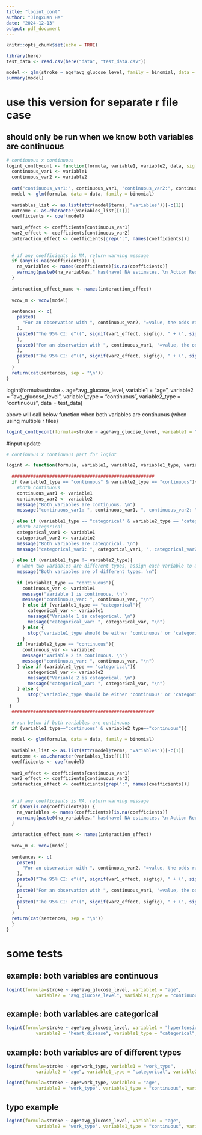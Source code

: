 ```yaml
---
title: "logint_cont"
author: "Jingxuan He"
date: "2024-12-13"
output: pdf_document
---
```


```r
knitr::opts_chunk$set(echo = TRUE)
```

```r
library(here)
test_data <- read.csv(here("data", "test_data.csv"))
```

```r
model <- glm(stroke ~ age*avg_glucose_level, family = binomial, data = test_data)
summary(model)
```
# use this version for separate r file case
## should only be run when we know both variables are continuous
```r
# continuous x continuous
logint_contbycont <- function(formula, variable1, variable2, data, sigfig=4) {
  continuous_var1 <- variable1
  continuous_var2 <- variable2
  
  cat("continuous_var1:", continuous_var1, "continuous_var2:", continuous_var2, "\n")
  model <- glm(formula, data = data, family = binomial)
  
  variables_list <- as.list(attr(model$terms, "variables"))[-c(1)]
  outcome <- as.character(variables_list[[1]])
  coefficients <- coef(model)
  
  var1_effect <- coefficients[continuous_var1]
  var2_effect <- coefficients[continuous_var2]
  interaction_effect <- coefficients[grep(":", names(coefficients))]
  
  
  # if any coefficients is NA, return warning message
  if (any(is.na(coefficients))) {
    na_variables <- names(coefficients)[is.na(coefficients)]
    warning(paste0(na_variables," has(have) NA estimates. \n Action Required: Consider re-specifying the model or re-examining interaction terms for meaningfulness. \n"))
  }
  
  interaction_effect_name <- names(interaction_effect)
  
  vcov_m <- vcov(model)
  
  sentences <- c(
    paste0(
      "For an observation with ", continuous_var2, "=value, the odds ratio of '", outcome, "' for increasing ", continuous_var1, " by one unit is e^(", signif(var1_effect, sigfig), " + (", signif(interaction_effect, sigfig), ")*(value)", ")."
    ),
    paste0("The 95% CI: e^((", signif(var1_effect, sigfig), " + (", signif(interaction_effect, sigfig), ")*(value)) \u00b1 (1.96)*sqrt(", signif(vcov_m[continuous_var1, continuous_var1],sigfig), " + ", signif(vcov_m[interaction_effect_name, interaction_effect_name],sigfig), " + 2*(value)*(", signif(vcov_m[continuous_var1, interaction_effect_name],sigfig), "))). \n"
    ),
    paste0("For an observation with ", continuous_var1, "=value, the odds ratio of '", outcome, "' for increasing ", continuous_var2, " by one unit is e^(", signif(var2_effect, sigfig), " + (", signif(interaction_effect, sigfig), ")*(value)", ")."
    ),
    paste0("The 95% CI: e^((", signif(var2_effect, sigfig), " + (", signif(interaction_effect, sigfig), ")*(value)) \u00b1 (1.96)*sqrt(", signif(vcov_m[continuous_var2, continuous_var2],sigfig), " + ", signif(vcov_m[interaction_effect_name, interaction_effect_name],sigfig), " + 2*(value)*(", signif(vcov_m[continuous_var2, interaction_effect_name],sigfig), "))). \n"
    )
  )
  return(cat(sentences, sep = "\n"))
}
```

logint(formula=stroke ~ age*avg_glucose_level, variable1 = "age", 
           variable2 = "avg_glucose_level", variable1_type = "continuous", variable2_type = "continuous", data = test_data)

above will call below function when both variables are continuous (when using multiple r files)
```r
logint_contbycont(formula=stroke ~ age*avg_glucose_level, variable1 = "age", variable2 = "avg_glucose_level", data = test_data, sigfig=4)
```


#input update

```r
# continuous x continuous part for logint

logint <- function(formula, variable1, variable2, variable1_type, variable2_type, data, sigfig=4) {
  
  #####################################################
  if (variable1_type == "continuous" & variable2_type == "continuous"){
    #both continuous
    continuous_var1 <- variable1
    continuous_var2 <- variable2
    message("Both variables are continuous. \n")
    message("continuous_var1: ", continuous_var1, ", continuous_var2: ", continuous_var2, "\n")
    
  } else if (variable1_type == "categorical" & variable2_type == "categorical"){
    #both categorical
    categorical_var1 <- variable1
    categorical_var2 <- variable2
    message("Both variables are categorical. \n")
    message("categorical_var1: ", categorical_var1, ", categorical_var2: ", categorical_var2, "\n")
    
  } else if (variable1_type != variable2_type){
    # when two variables are different types, assign each variable to appropriate type variable
    message("Both variables are of different types. \n")
    
    if (variable1_type == "continuous"){
      continuous_var <- variable1
      message("Variable 1 is continuous. \n")
      message("continuous_var: ", continuous_var, "\n")
      } else if (variable1_type == "categorical"){
        categorical_var <- variable1
        message("Variable 1 is categorical. \n")
        message("categorical_var: ", categorical_var, "\n")
      } else {
        stop("variable1_type should be either 'continuous' or 'categorical'.")
      }
    if (variable2_type == "continuous"){
      continuous_var <- variable2
      message("Variable 2 is continuous. \n")
      message("continuous_var: ", continuous_var, "\n")
    } else if (variable2_type == "categorical"){
        categorical_var <- variable2
        message("Variable 2 is categorical. \n")
        message("categorical_var: ", categorical_var, "\n")
    } else {
        stop("variable2_type should be either 'continuous' or 'categorical'.")
    }
 }
  #####################################################
  
  # run below if both variables are continuous
  if (variable1_type=="continuous" & variable2_type=="continuous"){
  
  model <- glm(formula, data = data, family = binomial)
  
  variables_list <- as.list(attr(model$terms, "variables"))[-c(1)]
  outcome <- as.character(variables_list[[1]])
  coefficients <- coef(model)
  
  var1_effect <- coefficients[continuous_var1]
  var2_effect <- coefficients[continuous_var2]
  interaction_effect <- coefficients[grep(":", names(coefficients))]
  
  
  # if any coefficients is NA, return warning message
  if (any(is.na(coefficients))) {
    na_variables <- names(coefficients)[is.na(coefficients)]
    warning(paste0(na_variables," has(have) NA estimates. \n Action Required: Consider re-specifying the model or re-examining interaction terms for meaningfulness. \n"))
  }
  
  interaction_effect_name <- names(interaction_effect)
  
  vcov_m <- vcov(model)
  
  sentences <- c(
    paste0(
      "For an observation with ", continuous_var2, "=value, the odds ratio of '", outcome, "' for increasing ", continuous_var1, " by one unit is e^(", signif(var1_effect, sigfig), " + (", signif(interaction_effect, sigfig), ")*(value)", ")."
    ),
    paste0("The 95% CI: e^((", signif(var1_effect, sigfig), " + (", signif(interaction_effect, sigfig), ")*(value)) \u00b1 (1.96)*sqrt(", signif(vcov_m[continuous_var1, continuous_var1],sigfig), " + ", signif(vcov_m[interaction_effect_name, interaction_effect_name],sigfig), " + 2*(value)*(", signif(vcov_m[continuous_var1, interaction_effect_name],sigfig), "))). \n"
    ),
    paste0("For an observation with ", continuous_var1, "=value, the odds ratio of '", outcome, "' for increasing ", continuous_var2, " by one unit is e^(", signif(var2_effect, sigfig), " + (", signif(interaction_effect, sigfig), ")*(value)", ")."
    ),
    paste0("The 95% CI: e^((", signif(var2_effect, sigfig), " + (", signif(interaction_effect, sigfig), ")*(value)) \u00b1 (1.96)*sqrt(", signif(vcov_m[continuous_var2, continuous_var2],sigfig), " + ", signif(vcov_m[interaction_effect_name, interaction_effect_name],sigfig), " + 2*(value)*(", signif(vcov_m[continuous_var2, interaction_effect_name],sigfig), "))). \n"
    )
  )
  return(cat(sentences, sep = "\n"))
  }
}
```

# some tests

## example: both variables are continuous
```r
logint(formula=stroke ~ age*avg_glucose_level, variable1 = "age", 
           variable2 = "avg_glucose_level", variable1_type = "continuous", variable2_type = "continuous", data = test_data)
```
## example: both variables are categorical
```r
logint(formula=stroke ~ age*avg_glucose_level, variable1 = "hypertension", 
           variable2 = "heart_disease", variable1_type = "categorical", variable2_type = "categorical", data = test_data)
```

## example: both variables are of different types
```r
logint(formula=stroke ~ age*work_type, variable1 = "work_type", 
           variable2 = "age", variable1_type = "categorical", variable2_type = "continuous", data = test_data)
```

```r
logint(formula=stroke ~ age*work_type, variable1 = "age", 
           variable2 = "work_type", variable1_type = "continuous", variable2_type = "categorical", data = test_data)
```

## typo example
```r
logint(formula=stroke ~ age*avg_glucose_level, variable1 = "age", 
           variable2 = "work_type", variable1_type = "continuous", variable2_type = "categoricall", data = test_data)
```
